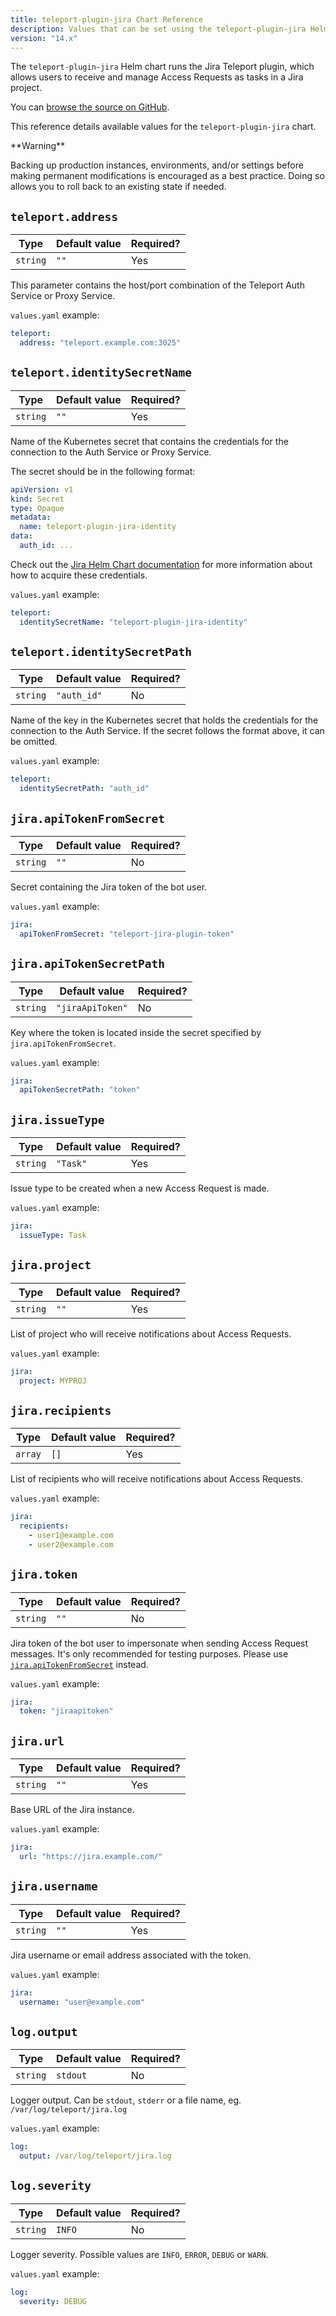 ```yaml
---
title: teleport-plugin-jira Chart Reference
description: Values that can be set using the teleport-plugin-jira Helm chart
version: "14.x"
---
```


The `teleport-plugin-jira` Helm chart runs the Jira Teleport plugin, which
allows users to receive and manage Access Requests as tasks in a Jira project.

You can [browse the source on
GitHub](https://github.com/gravitational/teleport-plugins/tree/v14.3.6/charts/access/jira).

This reference details available values for the `teleport-plugin-jira` chart.

<Warning>
  <p>
    **Warning**
  </p>

  Backing up production instances, environments, and/or settings before making permanent modifications is encouraged as a best practice. Doing so allows you to roll back to an existing state if needed.
</Warning>

## `teleport.address`

| Type     | Default value | Required? |
| -------- | ------------- | --------- |
| `string` | `""`          | Yes       |

This parameter contains the host/port combination of the Teleport Auth Service
or Proxy Service.

`values.yaml` example:

```yaml
teleport:
  address: "teleport.example.com:3025"
```

## `teleport.identitySecretName`

| Type     | Default value | Required? |
| -------- | ------------- | --------- |
| `string` | `""`          | Yes       |

Name of the Kubernetes secret that contains the credentials for the connection
to the Auth Service or Proxy Service.

The secret should be in the following format:

```yaml
apiVersion: v1
kind: Secret
type: Opaque
metadata:
  name: teleport-plugin-jira-identity
data:
  auth_id: ...
```

Check out the [Jira Helm Chart
documentation](/docs/ver/14.x/access-controls/access-request-plugins/ssh-approval-jira)
for more information about how to acquire these credentials.

`values.yaml` example:

```yaml
teleport:
  identitySecretName: "teleport-plugin-jira-identity"
```

## `teleport.identitySecretPath`

| Type     | Default value | Required? |
| -------- | ------------- | --------- |
| `string` | `"auth_id"`   | No        |

Name of the key in the Kubernetes secret that holds the credentials for the
connection to the Auth Service. If the secret follows the format above, it can
be omitted.

`values.yaml` example:

```yaml
teleport:
  identitySecretPath: "auth_id"
```

## `jira.apiTokenFromSecret`

| Type     | Default value | Required? |
| -------- | ------------- | --------- |
| `string` | `""`          | No        |

Secret containing the Jira token of the bot user.

`values.yaml` example:

```yaml
jira:
  apiTokenFromSecret: "teleport-jira-plugin-token"
```

## `jira.apiTokenSecretPath`

| Type     | Default value    | Required? |
| -------- | ---------------- | --------- |
| `string` | `"jiraApiToken"` | No        |

Key where the token is located inside the secret specified by `jira.apiTokenFromSecret`.

`values.yaml` example:

```yaml
jira:
  apiTokenSecretPath: "token"
```

## `jira.issueType`

| Type     | Default value | Required? |
| -------- | ------------- | --------- |
| `string` | `"Task"`      | Yes       |

Issue type to be created when a new Access Request is made.

`values.yaml` example:

```yaml
jira:
  issueType: Task
```

## `jira.project`

| Type     | Default value | Required? |
| -------- | ------------- | --------- |
| `string` | `""`          | Yes       |

List of project who will receive notifications about Access Requests.

`values.yaml` example:

```yaml
jira:
  project: MYPROJ
```

## `jira.recipients`

| Type    | Default value | Required? |
| ------- | ------------- | --------- |
| `array` | `[]`          | Yes       |

List of recipients who will receive notifications about Access Requests.

`values.yaml` example:

```yaml
jira:
  recipients:
    - user1@example.com
    - user2@example.com
```

## `jira.token`

| Type     | Default value | Required? |
| -------- | ------------- | --------- |
| `string` | `""`          | No        |

Jira token of the bot user to impersonate when sending Access Request
messages. It's only recommended for testing purposes. Please use
[`jira.apiTokenFromSecret`](#jiraapitokenfromsecret) instead.

`values.yaml` example:

```yaml
jira:
  token: "jiraapitoken"
```

## `jira.url`

| Type     | Default value | Required? |
| -------- | ------------- | --------- |
| `string` | `""`          | Yes       |

Base URL of the Jira instance.

`values.yaml` example:

```yaml
jira:
  url: "https://jira.example.com/"
```

## `jira.username`

| Type     | Default value | Required? |
| -------- | ------------- | --------- |
| `string` | `""`          | Yes       |

Jira username or email address associated with the token.

`values.yaml` example:

```yaml
jira:
  username: "user@example.com"
```

## `log.output`

| Type     | Default value | Required? |
| -------- | ------------- | --------- |
| `string` | `stdout`      | No        |

Logger output. Can be `stdout`, `stderr` or a file name, eg. `/var/log/teleport/jira.log`

`values.yaml` example:

```yaml
log:
  output: /var/log/teleport/jira.log
```

## `log.severity`

| Type     | Default value | Required? |
| -------- | ------------- | --------- |
| `string` | `INFO`        | No        |

Logger severity. Possible values are `INFO`, `ERROR`, `DEBUG` or `WARN`.

`values.yaml` example:

```yaml
log:
  severity: DEBUG
```
